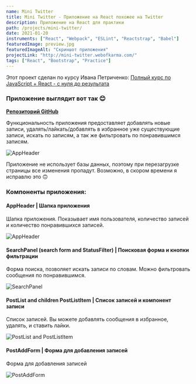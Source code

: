 ```yaml
---
name: Mini Twitter
title: Mini Twitter - Приложение на React похожее на Twitter
description: Приложение на React для практики
path: /projects/mini-twitter/
date: 2021-01-20
instruments: ["React", "Webpack", "ESLint", "Reactstrap", "Babel"]
featuredImage: preview.jpg
featuredImageAlt: "Скриншот приложения"
projectLink: "http://mini-twitter.webofkarma.com/"
tags: ["React", "Bootstrap", "Practice"]
---
```


Этот проект сделан по курсу Ивана Петриченко: <a href="https://www.udemy.com/course/javascript_full/" target="_blank" rel="nofollow">Полный курс по JavaScript + React - с нуля до результата</a>


### Приложение выглядит вот так 😊

**[Репозиторий GitHub](https://github.com/priestofkarma/mini-twitter)**

Функциональность приложения предоставляет добавлять новые записи,
удалять/лайкать/добавлять в избранное уже существующие записи, искать по записям,
а так же фильтровать по понравившимся записям.

![AppHeader](preview.jpg)

<InfoMd title="Информация">

Приложение не использует базы данных, поэтому при перезагрузке страницы все изменения пропадут.
Возможно, в скором времени я исправлю это 🙃

</InfoMd>

### Компоненты приложения:

#### AppHeader | Шапка приложения

Шапка приложения. Показывает имя пользователя, количество записей и количество понравившихся записей.

![AppHeader](app-header.png)

#### SearchPanel (search form and StatusFilter) | Поисковая форма и кнопки фильтрации

Форма поиска, позволяет искать записи по словам. Можно фильтровать сообщения по понравившимся.

![SearchPanel](search-panel.png)

#### PostList and children PostListItem | Список записей и компонент записи

Список записей. Вы можете добавлять сообщения в избранное, удалять, и ставить лайки.

![PostList and PostListItem](post-list.png)

#### PostAddForm | Форма для добавления записей

Форма для добавления записей

![PostAddForm](post-add-form.png)
